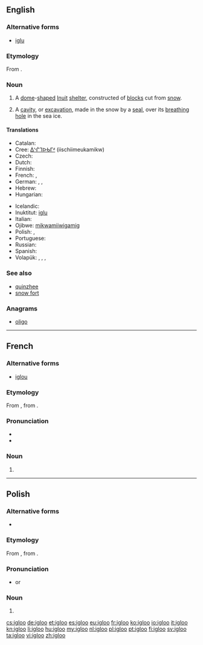 ==English==
{{wikipedia|lang=en}}

===Alternative forms===
* [[iglu]]

===Etymology===
From {{etyl|iu}} {{term|iglu||tr=ᐃᒡᓗ}}.

===Noun===
{{en-noun}}

# A [[dome]]-[[shape]]d [[Inuit]] [[shelter]], constructed of [[block]]s cut from [[snow]].
# {{zoology}} A [[cavity]], or [[excavation]], made in the snow by a [[seal]], over its [[breathing]] [[hole]] in the sea ice.

====Translations====
{{trans-top|Inuit snow house}}
* Catalan: {{t|ca|iglú|m}}
* Cree: [[ᐄᔅᒌᒣᐅᑲᒥᒄ]] (iischiimeukamikw)
* Czech: {{t|cs|iglú|n}}
* Dutch: {{t+|nl|iglo|m}}
* Finnish: {{t+|fi|iglu}}
* French: {{t+|fr|igloo|m}}, {{t+|fr|iglou|m}}
* German: {{t+|de|Iglu|m|n}}, {{t-|de|Schneehaus|n}}, {{t-|de|Schneehütte|f}}
* Hebrew: {{t-|he|איגלו|m|tr=íglu}}
* Hungarian: {{t|hu|iglu}}
{{trans-mid}}
* Icelandic: {{t|is|snjóhús|n}}
* Inuktitut: [[iglu]]
* Italian: {{t-|it|iglù|m}}
* Ojibwe: [[mikwamiiwigamig]]
* Polish: {{t+|pl|igloo|n}}, {{t+|pl|iglu|n}}
* Portuguese: {{t+|pt|iglu|m}}
* Russian: {{t+|ru|иглу|n|tr=íglu}}
* Spanish: {{t|es|iglú|m}}
* Volapük: {{t|vo|el iglu}}, {{t|vo|liglud}}, {{t|vo|nifadom läskiomik}}, {{t|vo|nifadom}}
{{trans-bottom}}

===See also===
* [[quinzhee]]
* [[snow fort]]

===Anagrams===
* [[oligo#English|oligo]]

----

==French==

===Alternative forms===
* [[iglou]]

===Etymology===
From {{etyl|en|fr}}, from {{etyl|iu|fr}} {{term|iglu||tr=ᐃᒡᓗ}}.

===Pronunciation===
* {{IPA|/iglu/|lang=fr}}
* {{audio|Fr-Paris--igloo.ogg|Audio (Paris)}}

===Noun===
{{fr-noun|m}}

# {{l|en|igloo}}

----

==Polish==

===Alternative forms===
* {{l|pl|iglu}}

===Etymology===
From {{etyl|en|pl}} {{term|igloo|lang=en}}, from {{etyl|iu|pl}} {{term|ᐃᒡᓗ|tr=iglu|lang=iu}}.

===Pronunciation===
* {{IPA|/ˈiɡlu/|lang=pl}} or {{IPAchar|/ˈiɡlɔ/}}

===Noun===
{{head|pl|noun|g=n|indeclinable}}

# {{l|en|igloo}}

[[cs:igloo]]
[[de:igloo]]
[[et:igloo]]
[[es:igloo]]
[[eu:igloo]]
[[fr:igloo]]
[[ko:igloo]]
[[io:igloo]]
[[it:igloo]]
[[kn:igloo]]
[[li:igloo]]
[[hu:igloo]]
[[my:igloo]]
[[nl:igloo]]
[[pl:igloo]]
[[pt:igloo]]
[[fi:igloo]]
[[sv:igloo]]
[[ta:igloo]]
[[vi:igloo]]
[[zh:igloo]]